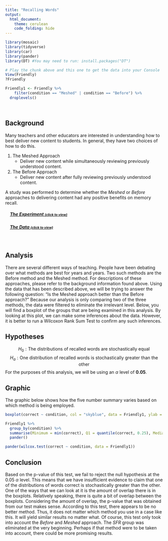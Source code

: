 ```yaml
---
title: "Recalling Words"
output: 
  html_document:
    theme: cerulean
    code_folding: hide
---
```


<script type="text/javascript">
 function showhide(id) {
    var e = document.getElementById(id);
    e.style.display = (e.style.display == 'block') ? 'none' : 'block';
 }
</script>

```r
library(mosaic)
library(tidyverse)
library(car)
library(pander)
library(DT) #You may need to run: install.packages("DT") 
```

```r
# Play the chunk above and this one to get the data into your Console
View(Friendly)
?Friendly
```


```r
Friendly1 <- Friendly %>% 
    filter(condition == "Meshed" | condition == "Before") %>% 
  droplevels()
```


<br />

## Background

Many teachers and other educators are interested in understanding how to best deliver new content to students. In general, they have two choices of how to do this.

1. The Meshed Approach
    * Deliver new content while simultaneously reviewing previously understood content.

2. The Before Approach
    * Deliver new content after fully reviewing previously understood content.

A study was performed to determine whether the *Meshed* or *Before* approaches to delivering content had any positive benefits on memory recall. 

<div style="padding-left:15px;">

##### <a href="javascript:showhide('uniquename')">The Experiment <span style="font-size:8pt;">(click to view)</span></a>


<div id="uniquename" style="display:none;">

Individuals were seated at a computer and shown a list of words. Words appeared on the screen one at a time, for two seconds each, until all words had been shown (40 total). After all words were shown, they were required to perform a few two-digit mathematical additions (like 15 + 25) for 15 seconds to avoid immediate memory recall of the words. They were then asked to write down as many of the 40 words as they could remember. They were given a maximum of 5.3 minutes to recall words.

The process of showing words and recalling words was repeated four times with the same list of words each time (four chances to get it right). The presentation of the first trial was the same for all treatment conditions. However, trials 2, 3, and 4 were slightly different for each treatment condition.

<div style="padding-left:15px;">

The `SFR` group (the control group) stands for Standard Free Recall. In all four trials the same list of 40 words was presented, in a random order each time.

The `Before` group also used the same 40 words during each trial. However, any words that were correctly recalled in a previous trial were presented first, or *before* the words that were not recalled in the last trial. After all the correct words were presented in random order, the non-recalled words were presented in a random order.

The `Meshed` group also used the same 40 words during each trial. However, words that were correctly recalled in a previous trial were alternated with a missed word during the next presentation order. 

</div>

The data records the number of correctly recalled words (out of the 40 possible) from the fourth trial. Results were obtained for 30 students, 10 in each of the three treatment groups: `SFR`, `Before`, and `Meshed`. 

</div>

##### <a href="javascript:showhide('uniquename2')">The Data <span style="font-size:8pt;">(click to view)</span></a>

<div id="uniquename2" style="display:none;">

The results from the study can be found in the `Friendly` data set in R after loading `library(car)`. 

Note that the data have been filtered. The reason as to why will be revealed later in the Analysis section

Click the "Code" button to see the data.


```r
datatable(Friendly1, options=list(lengthMenu = c(3,10,30)))

```


</div>
</div>

<br />


<!-- Begin writing your analysis below here. -->

<!-- Note that your goal is to use the Friendly data to show whether or not the Meshed or Before methods have any positive benefit on memory recall. -->

## Analysis

There are several different ways of teaching. People have been debating over what methods are best for years and years. Two such methods are the Before method and the Meshed method. For descriptions of these approaches, please refer to the background information found above. Using the data that has been described above, we will be trying to answer the following question: "Is the Meshed approach better than the Before approach?" Because our analysis is only comparing two of the three methods, the data were filtered to eliminate the irrelevant level. Below, you will find a boxplot of the groups that are being examined in this analysis. By looking at this plot, we can make some inferences about the data. However, it is better to run a Wilcoxon Rank Sum Test to confirm any such inferences. 


## Hypotheses

$$
H_0: \text{The distributions of recalled words are stochastically equal}
$$
$$
H_a: \text{One distribution of recalled words is stochastically greater than the other}
$$
For the purposes of this analysis, we will be using an $\alpha$ level of **0.05**. 

## Graphic

The graphic below shows how the five number summary varies based on which method is being employed.

```r
boxplot(correct ~ condition, col = "skyblue", data = Friendly1, ylab = "Number of words correct (out of 40)", xlab = "Method employed", main = "Recalling Words Study Results")
```


```r
Friendly1 %>% 
  group_by(condition) %>% 
  summarise(Minimum = min(correct), Q1 = quantile(correct, 0.25), Median = median(correct), Q3 = quantile(correct, 0.75), Maximum = max(correct)) %>% 
  pander()
```


```r
pander(wilcox.test(correct ~ condition, data = Friendly1))
```

## Conclusion

Based on the p-value of this test, we fail to reject the null hypothesis at the 0.05 $\alpha$ level. This means that we have insufficient evidence to claim that one of the distributions of words correct is stochastically greater than the other. One of the ways that we can look at it is the amount of overlap there is in the boxplots. Relatively speaking, there is quite a bit of overlap between the boxplots. Considering the amount of overlap, the p-value that was obtained from our test makes sense. According to this test, there appears to be no better method. Thus, it does not matter which method you use in a case like this. It will yield similar results no matter what. Of course, this test only took into account the *Before* and *Meshed* approach. The *SFR* group was eliminated at the very beginning. Perhaps if that method were to be taken into account, there could be more promising results. 
